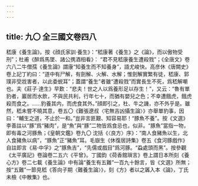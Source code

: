 ```yaml
---
---
---
```

title: 九〇 全三國文卷四八
---




嵇康《養生論》。按《顔氏家訓·養生》：“嵇康著《養生》之《論》，而以傲物受刑”；杜甫《醉爲馬墜、諸公携酒相看》： “君不見嵇康養生遭殺戮”；《全唐文》卷六八二牛僧孺《養生論》謂康“知養生而不知養身”，語尤峻快。高彦休《唐闕史》卷上記丁約曰：“道中有尸解，有劍解、火解、水解；惟劍解實繁有徒，嵇康、郭璞非受戕害者，以此委蜕耳”；蓋謂“養生”者雖“遭殺戮”而實長生不死，爲嵇解嘲也。夫《莊子·達生》早歎：“悲夫！世之人以爲養形足以存生！”，又云：“魯有單豹者，巖居而水飲，不與民共利，行年七十，而猶有嬰兒之色；不幸遭餓虎，餓虎殺而食之。……豹養其内，而虎食其外。”顔即引之，杜、牛之譏，亦不外乎是。雖然，嵇未嘗不曉其意，卷五〇《難張遼叔〈宅無吉凶攝生論〉》亦舉單豹事，因曰：“輔生之道，不止於一和。”豈非言匪艱、知容易耶！“豚魚不養”。按《文選》李善註以“豚”爲“豬肉”，是“魚”與“豚”二物皆爲食忌也，似非。“豚魚”當指一物，即有毒之河豚魚；《皇朝文鑑》卷九〇 沈括《〈良方〉序》：“南人食豬魚以生，北人食豬魚以病”，“豚魚”正“豬魚”耳。毛嶽生《休復居詩集》卷五《食河豚戲作》自註即言《易·中孚》之“豚魚吉”，“先儒或戲目”爲河豚。“蝨處頭而黑”。按參觀《太平廣記》卷論卷二五六《平曾》。丁國鈞《荷香館瑣言》卷上謂日本所刻《養心方》卷二七載《養生論》中有論“養生有五難”一百九十餘言，皆《文選》所無；按“五難”一節見嵇《答向子期〈難養生論〉》，刻《方》者以之羼入本《論》，丁氏未檢《中散集》也。